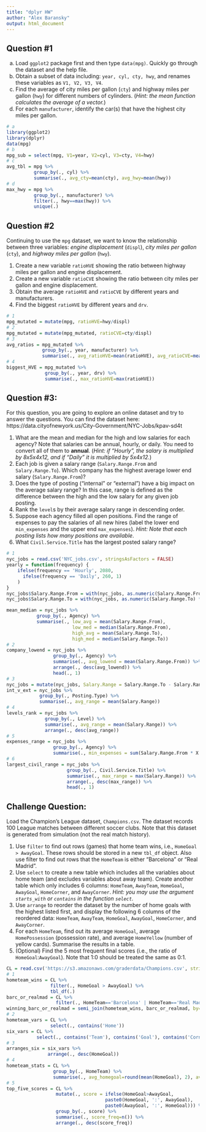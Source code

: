 ```yaml
---
title: "dplyr HW"
author: "Alex Baransky"
output: html_document
---
```

## Question #1	

(a) Load `ggplot2` package first and then type `data(mpg)`. Quickly go through the dataset and the help file.
(b) Obtain a subset of data including: `year, cyl, cty, hwy`, and renames these variables as `V1, V2, V3, V4`.
(c) Find the average of city miles per gallon (`cty`) and highway miles per gallon (`hwy`) for different numbers of cylinders. (*Hint: the mean function calculates the average of a vector.*)
(d) For each `manufacturer`, identify the car(s) that have the highest city miles per gallon.


```r
# a
library(ggplot2)
library(dplyr)
data(mpg)
# b
mpg_sub = select(mpg, V1=year, V2=cyl, V3=cty, V4=hwy)
# c
avg_tbl = mpg %>%
          group_by(., cyl) %>%
          summarise(., avg_cty=mean(cty), avg_hwy=mean(hwy))
# d
max_hwy = mpg %>%
          group_by(., manufacturer) %>%
          filter(., hwy==max(hwy)) %>%
          unique(.)
```

## Question #2

Continuing to use the `mpg` dataset, we want to know the relationship between three variables: *engine displacement* (`displ`), *city miles per gallon* (`cty`), and *highway miles per gallon* (`hwy`).

1. Create a new variable `ratioHVE` showing the ratio between highway miles per gallon and engine displacement.
2. Create a new variable `ratioCVE` showing the ratio between city miles per gallon and engine displacement.
3. Obtain the average `ratioHVE` and `ratioCVE` by different years and manufacturers.
4. Find the biggest `ratioHVE` by different years and `drv`.


```r
# 1
mpg_mutated = mutate(mpg, ratioHVE=hwy/displ)
# 2
mpg_mutated = mutate(mpg_mutated, ratioCVE=cty/displ)
# 3
avg_ratios = mpg_mutated %>%
             group_by(., year, manufacturer) %>%
             summarise(., avg_ratioHVE=mean(ratioHVE), avg_ratioCVE=mean(ratioCVE))
# 4
biggest_HVE = mpg_mutated %>%
              group_by(., year, drv) %>%
              summarise(., max_ratioHVE=max(ratioHVE))
```


## Question #3:

For this question, you are going to explore an online dataset and try to answer the questions. You can find the dataset here: https://data.cityofnewyork.us/City-Government/NYC-Jobs/kpav-sd4t

1. What are the mean and median for the high and low salaries for each agency? Note that salaries can be annual, hourly, or daily. You need to convert all of them to **annual**. (*Hint: if "Hourly", the salary is multiplied by 8x5x4x12, and if "Daily" it is multiplied by 5x4x12.*)
2. Each job is given a salary range (`Salary.Range.From` and `Salary.Range.To`). Which company has the highest average lower end salary (`Salary.Range.From`)?
3. Does the type of posting ("internal" or "external") have a big impact on the average salary range? In this case, range is defined as the difference between the high and the low salary for any given job posting.
4. Rank the `level`s by their average salary range in descending order.
5. Suppose each agency filled all open positions. Find the range of expenses to pay the salaries of all new hires (label the lower end `min_expenses` and the upper end `max_expenses`). *Hint: Note that each posting lists how many positions are available*.
6. What `Civil.Service.Title` has the largest posted salary range?

```r
# 1
nyc_jobs = read.csv('NYC_jobs.csv', stringsAsFactors = FALSE)
yearly = function(frequency) {
    ifelse(frequency == 'Hourly', 2080, 
      ifelse(frequency == 'Daily', 260, 1)
    )
}
nyc_jobs$Salary.Range.From = with(nyc_jobs, as.numeric(Salary.Range.From) * yearly(Salary.Frequency))
nyc_jobs$Salary.Range.To = with(nyc_jobs, as.numeric(Salary.Range.To) * yearly(Salary.Frequency))

mean_median = nyc_jobs %>%
           group_by(., Agency) %>%
           summarise(., low_avg = mean(Salary.Range.From),
                        low_med = median(Salary.Range.From),
                        high_avg = mean(Salary.Range.To),
                        high_med = median(Salary.Range.To))
# 2
company_lowend = nyc_jobs %>%
                 group_by(., Agency) %>%
                 summarise(., avg_lowend = mean(Salary.Range.From)) %>% 
                 arrange(., desc(avg_lowend)) %>%
                 head(., 1)
# 3
nyc_jobs = mutate(nyc_jobs, Salary.Range = Salary.Range.To - Salary.Range.From)
int_v_ext = nyc_jobs %>%
            group_by(., Posting.Type) %>%
            summarise(., avg_range = mean(Salary.Range))
# 4
levels_rank = nyc_jobs %>%
              group_by(., Level) %>%
              summarise(., avg_range = mean(Salary.Range)) %>% 
              arrange(., desc(avg_range))
# 5
expenses_range = nyc_jobs %>%
                 group_by(., Agency) %>%
                 summarise(., min_expenses = sum(Salary.Range.From * X..Of.Positions), max_expenses = sum(Salary.Range.To * X..Of.Positions))
# 6
largest_civil_range = nyc_jobs %>%
                      group_by(., Civil.Service.Title) %>% 
                      summarise(., max_range = max(Salary.Range)) %>% 
                      arrange(., desc(max_range)) %>%
                      head(., 1)
```


## Challenge Question: 


Load the Champion's League dataset, `Champions.csv`. The dataset records 100 League matches between different soccer clubs. Note that this dataset is generated from simulation (not the real match history).

1. Use `filter` to find out rows (games) that home team wins, i.e., `HomeGoal > AwayGoal`. These rows should be stored in a new `tbl_df` object. Also use filter to find out rows that the `HomeTeam` is either "Barcelona" or "Real Madrid".
2. Use `select` to create a new table which includes all the variables about home team (and excludes variables about away team). Create another table which only includes 6 columns: `HomeTeam`, `AwayTeam`, `HomeGoal`, `AwayGoal`, `HomeCorner`, and `AwayCorner`. *Hint: you may use the argument `starts_with` or `contains` in the function `select`.*
3. Use `arrange` to reorder the dataset by the number of home goals with the highest listed first, and display the following 6 columns of the reordered data: `HomeTeam`, `AwayTeam`, `HomeGoal`, `AwayGoal`, `HomeCorner`, and `AwayCorner`.
4. For each `HomeTeam`, find out its average `HomeGoal`, average `HomePossession` (possession rate), and average `HomeYellow` (number of yellow cards). Summarise the results in a table.
5. (Optional) Find the 5 most frequent final scores (i.e., the ratio of `HomeGoal`:`AwayGoal`). Note that 1:0 should be treated the same as 0:1.

```r
CL = read.csv('https://s3.amazonaws.com/graderdata/Champions.csv', stringsAsFactors=FALSE)
# 1
hometeam_wins = CL %>% 
                filter(., HomeGoal > AwayGoal) %>% 
                tbl_df(.)
barc_or_realmad = CL %>%
                  filter(., HomeTeam=='Barcelona' | HomeTeam=='Real Madrid')
winning_barc_or_realmad = semi_join(hometeam_wins, barc_or_realmad, by="X")
# 2
hometeam_vars = CL %>%
                select(., contains('Home'))
six_vars = CL %>% 
           select(., contains('Team'), contains('Goal'), contains('Corner'))
# 3
arranges_six = six_vars %>% 
               arrange(., desc(HomeGoal))
# 4
hometeam_stats = CL %>% 
                 group_by(., HomeTeam) %>% 
                 summarise(., avg_homegoal=round(mean(HomeGoal), 2), avg_homepossession = round(mean(HomePossession), 2), avg_homeyellow=round(mean(HomeYellow), 2))
# 5
top_five_scores = CL %>%
                  mutate(., score = ifelse(HomeGoal>AwayGoal, 
                                    paste0(HomeGoal, ':', AwayGoal), 
                                    paste0(AwayGoal, ':', HomeGoal))) %>%
                  group_by(., score) %>% 
                  summarise(., score_freq=n()) %>% 
                  arrange(., desc(score_freq))
```
